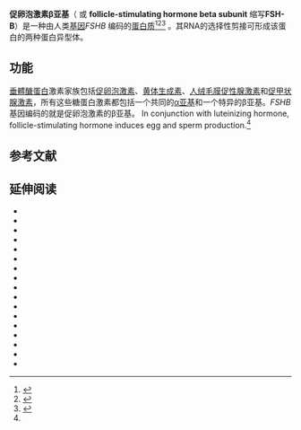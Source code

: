{{PBB|geneid=2488}}
'''促卵泡激素β亚基'''（{{lang-en|Follitropin subunit beta}} 或 '''follicle-stimulating hormone beta subunit''' 缩写'''FSH-B'''）是一种由人类[[基因|基因]]''FSHB'' 编码的[[蛋白质|蛋白质]]<ref name="pmid2885163">{{cite journal | author = Watkins PC, Eddy R, Beck AK, Vellucci V, Leverone B, Tanzi RE, Gusella JF, Shows TB | title = DNA sequence and regional assignment of the human follicle-stimulating hormone beta-subunit gene to the short arm of human chromosome 11 | journal = DNA | volume = 6 | issue = 3 | pages = 205–12 |date=Aug 1987 | pmid = 2885163 | pmc =  | doi =10.1089/dna.1987.6.205  }}</ref><ref name="pmid3151250">{{cite journal | author = Shome B, Parlow AF, Liu WK, Nahm HS, Wen T, Ward DN | title = A reevaluation of the amino acid sequence of human follitropin beta-subunit | journal = J Protein Chem | volume = 7 | issue = 4 | pages = 325–39 |date=Sep 1989 | pmid = 3151250 | pmc =  | doi =10.1007/BF01024882  }}</ref><ref name="entrez">{{cite web| title = Entrez Gene: FSHB follicle stimulating hormone, beta polypeptide| url = http://www.ncbi.nlm.nih.gov/sites/entrez?Db=gene&Cmd=ShowDetailView&TermToSearch=2488| accessdate = | archive-date = 2009-05-11| archive-url = https://web.archive.org/web/20090511070528/http://www.ncbi.nlm.nih.gov/sites/entrez?Db=gene&Cmd=ShowDetailView&TermToSearch=2488| dead-url = no}}</ref> 。其RNA的选择性剪接可形成该蛋白的两种蛋白异型体。

== 功能 ==

[[腦下垂體|垂體]][[醣蛋白|醣蛋白]]激素家族包括[[促卵泡激素|促卵泡激素]]、[[黄体生成素|黄体生成素]]、[[人绒毛膜促性腺激素|人绒毛膜促性腺激素]]和[[促甲状腺激素|促甲状腺激素]]，所有这些糖蛋白激素都包括一个共同的[[糖蛋白激素α亚基|α亚基]]和一个特异的β亚基。''FSHB'' 基因编码的就是促卵泡激素的β亚基。 In conjunction with luteinizing hormone, follicle-stimulating hormone induces egg and sperm production.<ref name="entrez" />

==参考文献==
{{reflist}}

==延伸阅读==
{{refbegin | 2}}
*{{cite journal  | author=Barrios-De-Tomasi J |title=Assessment of the in vitro and in vivo biological activities of the human follicle-stimulating isohormones |journal=Mol. Cell. Endocrinol. |volume=186 |issue= 2 |pages= 189–98 |year= 2002 |pmid= 11900895 |doi=10.1016/S0303-7207(01)00657-8  | author-separator=,  | author2=Timossi C  | author3=Merchant H  | display-authors=3  | last4=Quintanar  | first4=A  | last5=Avalos  | first5=J.M  | last6=Andersen  | first6=C.Yding  | last7=Ulloa-Aguirre  | first7=A  }}
*{{cite journal  | author=Saxena BB, Rathnam P |title=Amino acid sequence of the beta subunit of follicle-stimulating hormone from human pituitary glands |journal=J. Biol. Chem. |volume=251 |issue= 4 |pages= 993–1005 |year= 1976 |pmid= 1249074 |doi=  }}
*{{cite journal  | author=Keene JL |title=Expression of biologically active human follitropin in Chinese hamster ovary cells |journal=J. Biol. Chem. |volume=264 |issue= 9 |pages= 4769–75 |year= 1989 |pmid= 2494176 |doi=  | author-separator=,  | author2=Matzuk MM  | author3=Otani T  | display-authors=3  | last4=Fauser  | first4=BC  | last5=Galway  | first5=AB  | last6=Hsueh  | first6=AJ  | last7=Boime  | first7=I  }}
*{{cite journal  | author=Jameson JL, Becker CB, Lindell CM, Habener JF |title=Human follicle-stimulating hormone beta-subunit gene encodes multiple messenger ribonucleic acids |journal=Mol. Endocrinol. |volume=2 |issue= 9 |pages= 806–15 |year= 1988 |pmid= 3139991 |doi=10.1210/mend-2-9-806  }}
*{{cite journal  | author=Shome B, Parlow AF |title=Human follicle stimulating hormone: first proposal for the amino acid sequence of the hormone-specific, beta subunit (hFSHb) | url=https://archive.org/details/sim_journal-of-clinical-endocrinology-and-metabolism_1974-07_39_1/page/203 |journal=J. Clin. Endocrinol. Metab. |volume=39 |issue= 1 |pages= 203–5 |year= 1974 |pmid= 4835136 |doi=10.1210/jcem-39-1-203  }}
*{{cite journal  | author=Fujiki Y, Rathnam P, Saxena BB |title=Studies on the disulfide bonds in human pituitary follicle-stimulating hormone |journal=Biochim. Biophys. Acta |volume=624 |issue= 2 |pages= 428–35 |year= 1980 |pmid= 6774759 |doi=  }}
*{{cite journal  | author=Böckers TM, Nieschlag E, Kreutz MR, Bergmann M |title=Localization of follicle-stimulating hormone (FSH) immunoreactivity and hormone receptor mRNA in testicular tissue of infertile men |journal=Cell Tissue Res. |volume=278 |issue= 3 |pages= 595–600 |year= 1995 |pmid= 7850869 |doi=10.1007/BF00331379  }}
*{{cite journal  | author=Matthews CH |title=Primary amenorrhoea and infertility due to a mutation in the beta-subunit of follicle-stimulating hormone |journal=Nat. Genet. |volume=5 |issue= 1 |pages= 83–6 |year= 1993 |pmid= 8220432 |doi= 10.1038/ng0993-83  | author-separator=,  | author2=Borgato S  | author3=Beck-Peccoz P  | display-authors=3  | last4=Adams  | first4=M.  | last5=Tone  | first5=Y.  | last6=Gambino  | first6=G.  | last7=Casagrande  | first7=S.  | last8=Tedeschini  | first8=G.  | last9=Benedetti  | first9=A. }}
*{{cite journal  | author=Layman LC |title=Delayed puberty and hypogonadism caused by mutations in the follicle-stimulating hormone beta-subunit gene |journal=N. Engl. J. Med. |volume=337 |issue= 9 |pages= 607–11 |year= 1997 |pmid= 9271483 |doi=10.1056/NEJM199708283370905  | author-separator=,  | author2=Lee EJ  | author3=Peak DB  | display-authors=3  | last4=Namnoum  | first4=Anne B.  | last5=Vu  | first5=Kenneth V.  | last6=Van Lingen  | first6=Barbara L.  | last7=Gray  | first7=Mark R.  | last8=McDonough  | first8=Paul G.  | last9=Reindollar  | first9=Richard H.  }}
*{{cite journal  | author=Cargill M |title=Characterization of single-nucleotide polymorphisms in coding regions of human genes |journal=Nat. Genet. |volume=22 |issue= 3 |pages= 231–8 |year= 1999 |pmid= 10391209 |doi= 10.1038/10290  | author-separator=,  | author2=Altshuler D  | author3=Ireland J  | display-authors=3  | last4=Ireland  | first4=James  | last5=Sklar  | first5=Pamela  | last6=Ardlie  | first6=Kristin  | last7=Patil  | first7=Nila  | last8=Lane  | first8=Charles R.  | last9=Lim  | first9=Esther P. }}
*{{cite journal  | author=Grasso P, Rozhavskaya-Arena M, Reichert LE |title=Cysteine residues in a synthetic peptide corresponding to human follicle-stimulating hormone beta-subunit receptor-binding domain 81-95 [hFSH-beta-(81-95)] modulate the in vivo effects of hFSH-beta-(81-95) on the mouse estrous cycle |journal=Regul. Pept. |volume=81 |issue= 1–3 |pages= 67–71 |year= 1999 |pmid= 10395410 |doi=10.1016/S0167-0115(99)00022-1  }}
*{{cite journal  | author=Ben-Menahem D |title=Synthesis of multi-subunit domain gonadotropin complexes: a model for alpha/beta heterodimer formation |journal=Biochemistry |volume=38 |issue= 46 |pages= 15070–7 |year= 1999 |pmid= 10563789 |doi=10.1021/bi991510c  | author-separator=,  | author2=Hyde R  | author3=Pixley M  | display-authors=3  | last4=Berger  | first4=Peter  | last5=Boime  | first5=Irving  }}
*{{cite journal  | author=Dias Neto E |title=Shotgun sequencing of the human transcriptome with ORF expressed sequence tags |journal=Proc. Natl. Acad. Sci. U.S.A. |volume=97 |issue= 7 |pages= 3491–6 |year= 2000 |pmid= 10737800 |doi=10.1073/pnas.97.7.3491  | pmc=16267  | author-separator=,  | author2=Correa RG  | author3=Verjovski-Almeida S  | display-authors=3  | last4=Briones  | first4=MR  | last5=Nagai  | first5=MA  | last6=Da Silva Jr  | first6=W  | last7=Zago  | first7=MA  | last8=Bordin  | first8=S  | last9=Costa  | first9=FF  }}
*{{cite journal  | author=Hartley JL, Temple GF, Brasch MA |title=DNA Cloning Using In Vitro Site-Specific Recombination |journal=Genome Res. |volume=10 |issue= 11 |pages= 1788–95 |year= 2001 |pmid= 11076863 |doi=10.1101/gr.143000  | pmc=310948  }}
*{{cite journal  | author=Fox KM, Dias JA, Van Roey P |title=Three-dimensional structure of human follicle-stimulating hormone |journal=Mol. Endocrinol. |volume=15 |issue= 3 |pages= 378–89 |year= 2001 |pmid= 11222739 |doi=10.1210/me.15.3.378  }}
*{{cite journal  | author=Amoresano A |title=Assignment of the complete disulphide bridge pattern in the human recombinant follitropin beta-chain |journal=Biol. Chem. |volume=382 |issue= 6 |pages= 961–8 |year= 2002 |pmid= 11501762 |doi=10.1515/BC.2001.120  | author-separator=,  | author2=Orrù S  | author3=Siciliano RA  | display-authors=3  | last4=Luca  | first4=Eva De  | last5=Napoleoni  | first5=Roberta  | last6=Sirna  | first6=Antonino  | last7=Pucci  | first7=Piero  }}
*{{cite journal  | author=Walton WJ |title=Characterization of human FSH isoforms reveals a nonglycosylated beta-subunit in addition to the conventional glycosylated beta-subunit |journal=J. Clin. Endocrinol. Metab. |volume=86 |issue= 8 |pages= 3675–85 |year= 2001 |pmid= 11502795 |doi=10.1210/jc.86.8.3675  | author-separator=,  | author2=Nguyen VT  | author3=Butnev VY  | display-authors=3  | last4=Singh  | first4=V  | last5=Moore  | first5=WT  | last6=Bousfield  | first6=GR  }}
{{refend}}

{{PDB Gallery|geneid=2488}}
{{激素}}